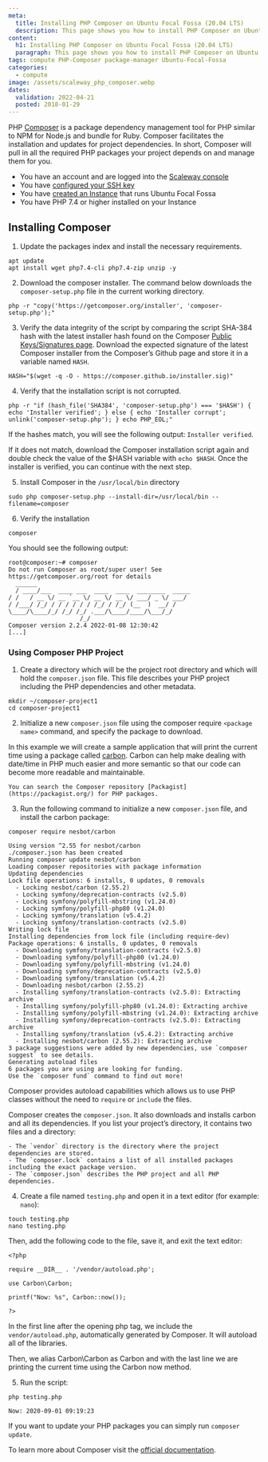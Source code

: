 ```yaml
---
meta:
  title: Installing PHP Composer on Ubuntu Focal Fossa (20.04 LTS)
  description: This page shows you how to install PHP Composer on Ubuntu Focal Fossa (20.04 LTS)
content:
  h1: Installing PHP Composer on Ubuntu Focal Fossa (20.04 LTS)
  paragraph: This page shows you how to install PHP Composer on Ubuntu Focal Fossa (20.04 LTS)
tags: compute PHP-Composer package-manager Ubuntu-Focal-Fossa
categories:
  - compute
image: /assets/scaleway_php_composer.webp
dates:
  validation: 2022-04-21
  posted: 2018-01-29
---
```


PHP [Composer](https://getcomposer.org/) is a package dependency management tool for PHP similar to NPM for Node.js and bundle for Ruby. Composer facilitates the installation and updates for project dependencies. In short, Composer will pull in all the required PHP packages your project depends on and manage them for you.

<Message type="requirement">

  - You have an account and are logged into the [Scaleway console](https://console.scaleway.com)
  - You have [configured your SSH key](/console/my-project/how-to/create-ssh-key)
  -  You have [created an Instance](/compute/instances/how-to/create-an-instance) that runs Ubuntu Focal Fossa
  - You have PHP 7.4 or higher installed on your Instance

</Message>

## Installing Composer

1. Update the packages index and install the necessary requirements.

  ```
  apt update
  apt install wget php7.4-cli php7.4-zip unzip -y
  ```

2. Download the composer installer. The command below downloads the `composer-setup.php` file in the current working directory.

  ```
  php -r "copy('https://getcomposer.org/installer', 'composer-setup.php');"
  ```

3. Verify the data integrity of the script by comparing the script SHA-384 hash with the latest installer hash found on the Composer [Public Keys/Signatures page](https://composer.github.io/pubkeys.html). Download the expected signature of the latest Composer installer from the Composer’s Github page and store it in a variable named `HASH`.

  ```
  HASH="$(wget -q -O - https://composer.github.io/installer.sig)"
  ```

4. Verify that the installation script is not corrupted.

  ```
  php -r "if (hash_file('SHA384', 'composer-setup.php') === '$HASH') { echo 'Installer verified'; } else { echo 'Installer corrupt'; unlink('composer-setup.php'); } echo PHP_EOL;"
  ```

  If the hashes match, you will see the following output: `Installer verified`.

  If it does not match, download the Composer installation script again and double check the value of the $HASH variable with `echo $HASH`. Once the installer is verified, you can continue with the next step.

5. Install Composer in the `/usr/local/bin` directory

  ```
  sudo php composer-setup.php --install-dir=/usr/local/bin --filename=composer
  ```

6. Verify the installation

  ```
  composer
  ```

  You should see the following output:

  ```
  root@composer:~# composer
  Do not run Composer as root/super user! See https://getcomposer.org/root for details
    ______
    / ____/___  ____ ___  ____  ____  ________  _____
  / /   / __ \/ __ `__ \/ __ \/ __ \/ ___/ _ \/ ___/
  / /___/ /_/ / / / / / / /_/ / /_/ (__  )  __/ /
  \____/\____/_/ /_/ /_/ .___/\____/____/\___/_/
                      /_/
  Composer version 2.2.4 2022-01-08 12:30:42
  [...]
  ```

### Using Composer PHP Project

1. Create a directory which will be the project root directory and which will hold the `composer.json` file. This file describes your PHP project including the PHP dependencies and other metadata.

  ```
  mkdir ~/composer-project1
  cd composer-project1
  ```

2. Initialize a new `composer.json` file using the composer require `<package name>` command, and specify the package to download.

  In this example we will create a sample application that will print the current time using a package called [carbon](https://carbon.nesbot.com/docs/). Carbon can help make dealing with date/time in PHP much easier and more semantic so that our code can become more readable and maintainable.

  <Message type="note">

    You can search the Composer repository [Packagist](https://packagist.org/) for PHP packages.

  </Message>

3. Run the following command to initialize a new `composer.json` file, and install the carbon package:

  ```
  composer require nesbot/carbon
  ```
  ```
  Using version ^2.55 for nesbot/carbon
  ./composer.json has been created
  Running composer update nesbot/carbon
  Loading composer repositories with package information
  Updating dependencies
  Lock file operations: 6 installs, 0 updates, 0 removals
    - Locking nesbot/carbon (2.55.2)
    - Locking symfony/deprecation-contracts (v2.5.0)
    - Locking symfony/polyfill-mbstring (v1.24.0)
    - Locking symfony/polyfill-php80 (v1.24.0)
    - Locking symfony/translation (v5.4.2)
    - Locking symfony/translation-contracts (v2.5.0)
  Writing lock file
  Installing dependencies from lock file (including require-dev)
  Package operations: 6 installs, 0 updates, 0 removals
    - Downloading symfony/translation-contracts (v2.5.0)
    - Downloading symfony/polyfill-php80 (v1.24.0)
    - Downloading symfony/polyfill-mbstring (v1.24.0)
    - Downloading symfony/deprecation-contracts (v2.5.0)
    - Downloading symfony/translation (v5.4.2)
    - Downloading nesbot/carbon (2.55.2)
    - Installing symfony/translation-contracts (v2.5.0): Extracting archive
    - Installing symfony/polyfill-php80 (v1.24.0): Extracting archive
    - Installing symfony/polyfill-mbstring (v1.24.0): Extracting archive
    - Installing symfony/deprecation-contracts (v2.5.0): Extracting archive
    - Installing symfony/translation (v5.4.2): Extracting archive
    - Installing nesbot/carbon (2.55.2): Extracting archive
  3 package suggestions were added by new dependencies, use `composer suggest` to see details.
  Generating autoload files
  6 packages you are using are looking for funding.
  Use the `composer fund` command to find out more!
  ```

  Composer provides autoload capabilities which allows us to use PHP classes without the need to `require` or `include` the files.

  Composer creates the `composer.json`. It also downloads and installs carbon and all its dependencies. If you list your project’s directory, it contains two files and a directory:

    - The `vendor` directory is the directory where the project dependencies are stored.
    - The `composer.lock` contains a list of all installed packages including the exact package version.
    - The `composer.json` describes the PHP project and all PHP dependencies.

4. Create a file named `testing.php` and open it in a text editor (for example: `nano`):

  ```
  touch testing.php
  nano testing.php
  ```

  Then, add the following code to the file, save it, and exit the text editor:

  ```
  <?php

  require __DIR__ . '/vendor/autoload.php';

  use Carbon\Carbon;

  printf("Now: %s", Carbon::now());

  ?>
  ```

  In the first line after the opening php tag, we include the `vendor/autoload.php`, automatically generated by Composer. It will autoload all of the libraries.

  Then, we alias Carbon\Carbon as Carbon and with the last line we are printing the current time using the Carbon now method.

5. Run the script:

  ```
  php testing.php
  ```
  ```
  Now: 2020-09-01 09:19:23
  ```

<Message type="note">

  If you want to update your PHP packages you can simply run `composer update`.

</Message>

To learn more about Composer visit the [official documentation](https://getcomposer.org/doc/).
